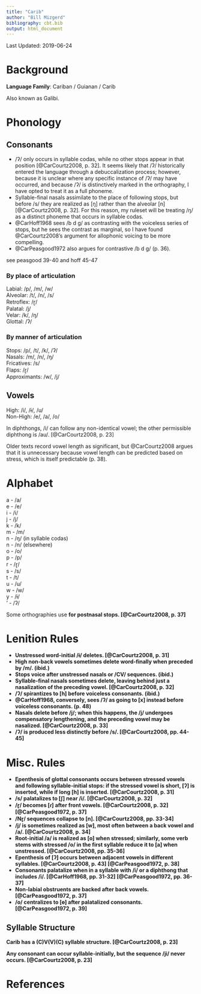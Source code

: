 ```yaml
---
title: "Carib"
author: "Bill Mizgerd"
bibliography: cbt.bib
output: html_document
---
```


Last Updated: 2019-06-24

# Background

**Language Family**: Cariban / Guianan / Carib

Also known as Galibi.

# Phonology

## Consonants

* /ʔ/ only occurs in syllable codas, while no other stops appear in that position [@CarCourtz2008, p. 32]. It seems likely that /ʔ/ historically entered the language through a debuccalization process; however, because it is unclear where any specific instance of /ʔ/ may have occurred, and because /ʔ/ is distinctively marked in the orthography, I have opted to treat it as a full phoneme.
* Syllable-final nasals assimilate to the place of following stops, but before /s/ they are realized as [ŋ] rather than the alveolar [n] [@CarCourtz2008, p. 32]. For this reason, my ruleset will be treating /ŋ/ as a distinct phoneme that occurs in syllable codas.
* @CarHoff1968 sees /b d ɡ/ as contrasting with the voiceless series of stops, but he sees the contrast as marginal, so I have found @CarCourtz2008's argument for allophonic voicing to be more compelling.
* @CarPeasgood1972 also argues for contrastive /b d ɡ/ (p. 36).

see peasgood 39-40 and hoff 45-47

### By place of articulation

Labial: /p/, /m/, /w/  
Alveolar: /t/, /n/, /s/  
Retroflex: /ɽ/  
Palatal: /j/  
Velar: /k/, /ŋ/  
Glottal: /ʔ/  

### By manner of articulation

Stops: /p/, /t/, /k/, /ʔ/   
Nasals: /m/, /n/, /ŋ/  
Fricatives: /s/  
Flaps: /ɽ/  
Approximants: /w/, /j/  

## Vowels

High: /i/, /ɨ/, /u/  
Non-High: /e/, /a/, /o/  

In diphthongs, /i/ can follow any non-identical vowel; the other permissible diphthong is /au/. [@CarCourtz2008, p. 23]

Older texts record vowel length as significant, but @CarCourtz2008 argues that it is unnecessary because vowel length can be predicted based on stress, which is itself predictable (p. 38).

# Alphabet

a - /a/  
e - /e/  
i - /i/  
j - /j/  
k - /k/  
m - /m/  
n - /ŋ/ (in syllable codas)  
n - /n/ (elsewhere)  
o - /o/  
p - /p/  
r - /ɽ/  
s - /s/  
t - /t/  
u - /u/  
w - /w/  
y - /ɨ/  
' - /ʔ/  

Some orthographies use <b d g> for postnasal stops. [@CarCourtz2008, p. 37]

# Lenition Rules

* Unstressed word-initial /ɨ/ deletes. [@CarCourtz2008, p. 31]
* High non-back vowels sometimes delete word-finally when preceded by /m/. (ibid.)
* Stops voice after unstressed nasals or /CV/ sequences. (ibid.)
* Syllable-final nasals sometimes delete, leaving behind just a nasalization of the preceding vowel. [@CarCourtz2008, p. 32]
* /ʔ/ spirantizes to [h] before voiceless consonants. (ibid.)
* @CarHoff1968, conversely, sees /ʔ/ as going to [x] instead before voiceless consonants. (p. 48)
* Nasals delete before /j/; when this happens, the /j/ undergoes compensatory lengthening, and the preceding vowel may be nasalized. [@CarCourtz2008, p. 33]
* /ʔ/ is produced less distinctly before /s/. [@CarCourtz2008, pp. 44-45]

# Misc. Rules

* Epenthesis of glottal consonants occurs between stressed vowels and following syllable-initial stops: if the stressed vowel is short, [ʔ] is inserted, while if long [h] is inserted. [@CarCourtz2008, p. 31]
* /s/ palatalizes to [ʃ] near /i/. [@CarCourtz2008, p. 32]
* /ɽ/ becomes [ɾ] after front vowels. [@CarCourtz2008, p. 32] [@CarPeasgood1972, p. 37]
* /Nɽ/ sequences collapse to [n]. [@CarCourtz2008, pp. 33-34]
* /j/ is sometimes realized as [w], most often between a back vowel and /a/. [@CarCourtz2008, p. 34]
* Root-initial /a/ is realized as [o] when stressed; similarly, some verb stems with stressed /o/ in the first syllable reduce it to [a] when unstressed. [@CarCourtz2008, pp. 35-36]
* Epenthesis of [ʔ] occurs between adjacent vowels in different syllables. [@CarCourtz2008, p. 43] [@CarPeasgood1972, p. 38]
* Consonants palatalize when in a syllable with /i/ or a diphthong that includes /i/. [@CarHoff1968, pp. 31-32] [@CarPeasgood1972, pp. 36-37]
* Non-labial obstruents are backed after back vowels. [@CarPeasgood1972, p. 37]
* /o/ centralizes to [ɵ] after palatalized consonants. [@CarPeasgood1972, p. 39]

## Syllable Structure

Carib has a (C)V(V)(C) syllable structure. [@CarCourtz2008, p. 23]

Any consonant can occur syllable-initially, but the sequence /ji/ never occurs. [@CarCourtz2008, p. 23]

# References
